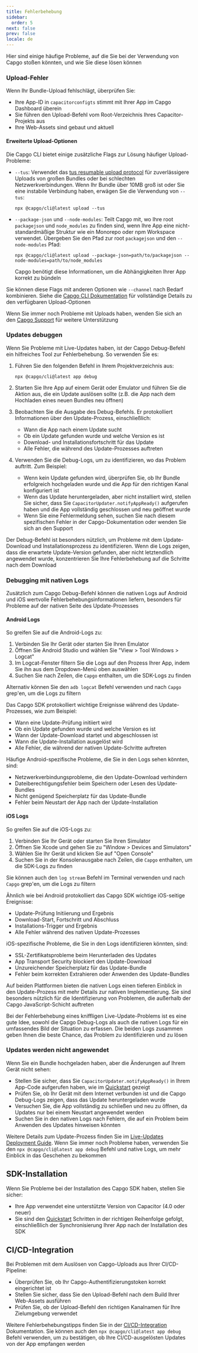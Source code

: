 ```yaml
---
title: Fehlerbehebung
sidebar:
  order: 5
next: false
prev: false
locale: de
---
```


Hier sind einige häufige Probleme, auf die Sie bei der Verwendung von Capgo stoßen könnten, und wie Sie diese lösen können

### Upload-Fehler

Wenn Ihr Bundle-Upload fehlschlägt, überprüfen Sie:
- Ihre App-ID in `capacitorconfigts` stimmt mit Ihrer App im Capgo Dashboard überein
- Sie führen den Upload-Befehl vom Root-Verzeichnis Ihres Capacitor-Projekts aus
- Ihre Web-Assets sind gebaut und aktuell

#### Erweiterte Upload-Optionen

Die Capgo CLI bietet einige zusätzliche Flags zur Lösung häufiger Upload-Probleme:

- `--tus`: Verwendet das [tus resumable upload protocol](https://tusio/) für zuverlässigere Uploads von großen Bundles oder bei schlechten Netzwerkverbindungen. Wenn Ihr Bundle über 10MB groß ist oder Sie eine instabile Verbindung haben, erwägen Sie die Verwendung von `--tus`:
  ```shell
  npx @capgo/cli@latest upload --tus
  ```

- `--package-json` und `--node-modules`: Teilt Capgo mit, wo Ihre root `packagejson` und `node_modules` zu finden sind, wenn Ihre App eine nicht-standardmäßige Struktur wie ein Monorepo oder npm Workspace verwendet. Übergeben Sie den Pfad zur root `packagejson` und den `--node-modules` Pfad:
  ```shell
  npx @capgo/cli@latest upload --package-json=path/to/packagejson --node-modules=path/to/node_modules
  ```
  Capgo benötigt diese Informationen, um die Abhängigkeiten Ihrer App korrekt zu bündeln

Sie können diese Flags mit anderen Optionen wie `--channel` nach Bedarf kombinieren. Siehe die [Capgo CLI Dokumentation](/docs/cli) für vollständige Details zu den verfügbaren Upload-Optionen

Wenn Sie immer noch Probleme mit Uploads haben, wenden Sie sich an den [Capgo Support](mailto:support@capgoapp) für weitere Unterstützung

### Updates debuggen

Wenn Sie Probleme mit Live-Updates haben, ist der Capgo Debug-Befehl ein hilfreiches Tool zur Fehlerbehebung. So verwenden Sie es:

1. Führen Sie den folgenden Befehl in Ihrem Projektverzeichnis aus:
   ```shell
   npx @capgo/cli@latest app debug
   ```

2. Starten Sie Ihre App auf einem Gerät oder Emulator und führen Sie die Aktion aus, die ein Update auslösen sollte (z.B. die App nach dem Hochladen eines neuen Bundles neu öffnen)

3. Beobachten Sie die Ausgabe des Debug-Befehls. Er protokolliert Informationen über den Update-Prozess, einschließlich:
   - Wann die App nach einem Update sucht
   - Ob ein Update gefunden wurde und welche Version es ist
   - Download- und Installationsfortschritt für das Update
   - Alle Fehler, die während des Update-Prozesses auftreten

4. Verwenden Sie die Debug-Logs, um zu identifizieren, wo das Problem auftritt. Zum Beispiel:
   - Wenn kein Update gefunden wird, überprüfen Sie, ob Ihr Bundle erfolgreich hochgeladen wurde und die App für den richtigen Kanal konfiguriert ist
   - Wenn das Update heruntergeladen, aber nicht installiert wird, stellen Sie sicher, dass Sie `CapacitorUpdater.notifyAppReady()` aufgerufen haben und die App vollständig geschlossen und neu geöffnet wurde
   - Wenn Sie eine Fehlermeldung sehen, suchen Sie nach diesem spezifischen Fehler in der Capgo-Dokumentation oder wenden Sie sich an den Support

Der Debug-Befehl ist besonders nützlich, um Probleme mit dem Update-Download und Installationsprozess zu identifizieren. Wenn die Logs zeigen, dass die erwartete Update-Version gefunden, aber nicht letztendlich angewendet wurde, konzentrieren Sie Ihre Fehlerbehebung auf die Schritte nach dem Download

### Debugging mit nativen Logs

Zusätzlich zum Capgo Debug-Befehl können die nativen Logs auf Android und iOS wertvolle Fehlerbehebungsinformationen liefern, besonders für Probleme auf der nativen Seite des Update-Prozesses

#### Android Logs

So greifen Sie auf die Android-Logs zu:

1. Verbinden Sie Ihr Gerät oder starten Sie Ihren Emulator
2. Öffnen Sie Android Studio und wählen Sie "View > Tool Windows > Logcat"
3. Im Logcat-Fenster filtern Sie die Logs auf den Prozess Ihrer App, indem Sie ihn aus dem Dropdown-Menü oben auswählen
4. Suchen Sie nach Zeilen, die `Capgo` enthalten, um die SDK-Logs zu finden

Alternativ können Sie den `adb logcat` Befehl verwenden und nach `Capgo` grep'en, um die Logs zu filtern

Das Capgo SDK protokolliert wichtige Ereignisse während des Update-Prozesses, wie zum Beispiel:
- Wann eine Update-Prüfung initiiert wird
- Ob ein Update gefunden wurde und welche Version es ist
- Wann der Update-Download startet und abgeschlossen ist
- Wann die Update-Installation ausgelöst wird
- Alle Fehler, die während der nativen Update-Schritte auftreten

Häufige Android-spezifische Probleme, die Sie in den Logs sehen könnten, sind:
- Netzwerkverbindungsprobleme, die den Update-Download verhindern
- Dateiberechtigungsfehler beim Speichern oder Lesen des Update-Bundles
- Nicht genügend Speicherplatz für das Update-Bundle
- Fehler beim Neustart der App nach der Update-Installation

#### iOS Logs

So greifen Sie auf die iOS-Logs zu:

1. Verbinden Sie Ihr Gerät oder starten Sie Ihren Simulator
2. Öffnen Sie Xcode und gehen Sie zu "Window > Devices and Simulators"
3. Wählen Sie Ihr Gerät und klicken Sie auf "Open Console"
4. Suchen Sie in der Konsolenausgabe nach Zeilen, die `Capgo` enthalten, um die SDK-Logs zu finden

Sie können auch den `log stream` Befehl im Terminal verwenden und nach `Capgo` grep'en, um die Logs zu filtern

Ähnlich wie bei Android protokolliert das Capgo SDK wichtige iOS-seitige Ereignisse:
- Update-Prüfung Initiierung und Ergebnis
- Download-Start, Fortschritt und Abschluss
- Installations-Trigger und Ergebnis
- Alle Fehler während des nativen Update-Prozesses

iOS-spezifische Probleme, die Sie in den Logs identifizieren könnten, sind:
- SSL-Zertifikatsprobleme beim Herunterladen des Updates
- App Transport Security blockiert den Update-Download
- Unzureichender Speicherplatz für das Update-Bundle
- Fehler beim korrekten Extrahieren oder Anwenden des Update-Bundles

Auf beiden Plattformen bieten die nativen Logs einen tieferen Einblick in den Update-Prozess mit mehr Details zur nativen Implementierung. Sie sind besonders nützlich für die Identifizierung von Problemen, die außerhalb der Capgo JavaScript-Schicht auftreten

Bei der Fehlerbehebung eines kniffligen Live-Update-Problems ist es eine gute Idee, sowohl die Capgo Debug-Logs als auch die nativen Logs für ein umfassendes Bild der Situation zu erfassen. Die beiden Logs zusammen geben Ihnen die beste Chance, das Problem zu identifizieren und zu lösen

### Updates werden nicht angewendet

Wenn Sie ein Bundle hochgeladen haben, aber die Änderungen auf Ihrem Gerät nicht sehen:
- Stellen Sie sicher, dass Sie `CapacitorUpdater.notifyAppReady()` in Ihrem App-Code aufgerufen haben, wie im [Quickstart](/docs/getting-started/quickstart) gezeigt
- Prüfen Sie, ob Ihr Gerät mit dem Internet verbunden ist und die Capgo Debug-Logs zeigen, dass das Update heruntergeladen wurde
- Versuchen Sie, die App vollständig zu schließen und neu zu öffnen, da Updates nur bei einem Neustart angewendet werden
- Suchen Sie in den nativen Logs nach Fehlern, die auf ein Problem beim Anwenden des Updates hinweisen könnten

Weitere Details zum Update-Prozess finden Sie im [Live-Updates Deployment Guide](/docs/getting-started/deploy). Wenn Sie immer noch Probleme haben, verwenden Sie den `npx @capgo/cli@latest app debug` Befehl und native Logs, um mehr Einblick in das Geschehen zu bekommen

## SDK-Installation

Wenn Sie Probleme bei der Installation des Capgo SDK haben, stellen Sie sicher:
- Ihre App verwendet eine unterstützte Version von Capacitor (4.0 oder neuer)
- Sie sind den [Quickstart](/docs/getting-started/quickstart) Schritten in der richtigen Reihenfolge gefolgt, einschließlich der Synchronisierung Ihrer App nach der Installation des SDK

## CI/CD-Integration

Bei Problemen mit dem Auslösen von Capgo-Uploads aus Ihrer CI/CD-Pipeline:
- Überprüfen Sie, ob Ihr Capgo-Authentifizierungstoken korrekt eingerichtet ist
- Stellen Sie sicher, dass Sie den Upload-Befehl nach dem Build Ihrer Web-Assets ausführen
- Prüfen Sie, ob der Upload-Befehl den richtigen Kanalnamen für Ihre Zielumgebung verwendet

Weitere Fehlerbehebungstipps finden Sie in der [CI/CD-Integration](/docs/cicd-integration) Dokumentation. Sie können auch den `npx @capgo/cli@latest app debug` Befehl verwenden, um zu bestätigen, ob Ihre CI/CD-ausgelösten Updates von der App empfangen werden